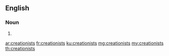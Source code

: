 ==English==

===Noun===
{{head|en|noun plural form}}

# {{plural of|creationist|lang=en}}

[[ar:creationists]]
[[fr:creationists]]
[[ku:creationists]]
[[mg:creationists]]
[[my:creationists]]
[[th:creationists]]